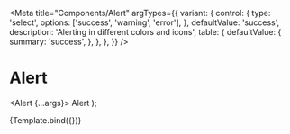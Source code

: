 
<Meta
  title="Components/Alert"
  argTypes={{
    variant: {
      control: {
        type: 'select',
        options: ['success', 'warning', 'error'],
      },
      defaultValue: 'success',
      description: 'Alerting in different colors and icons',
      table: {
        defaultValue: {
          summary: 'success',
        },
      },
    },
  }}
/>

# Alert

  <Alert {...args}>
    <Text>Alert</Text>
  </Alert>
);

<Canvas>
  <Story name="Default">{Template.bind({})}</Story>
  <ArgsTable story="Default" />
</Canvas>
